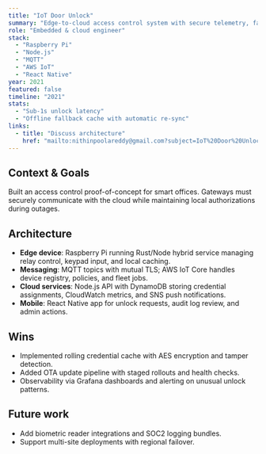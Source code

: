 ```yaml
---
title: "IoT Door Unlock"
summary: "Edge-to-cloud access control system with secure telemetry, fallback flows, and mobile notifications."
role: "Embedded & cloud engineer"
stack:
  - "Raspberry Pi"
  - "Node.js"
  - "MQTT"
  - "AWS IoT"
  - "React Native"
year: 2021
featured: false
timeline: "2021"
stats:
  - "Sub-1s unlock latency"
  - "Offline fallback cache with automatic re-sync"
links:
  - title: "Discuss architecture"
    href: "mailto:nithinpoolareddy@gmail.com?subject=IoT%20Door%20Unlock"
---
```


## Context & Goals

Built an access control proof-of-concept for smart offices. Gateways must securely communicate with the cloud while maintaining local authorizations during outages.

## Architecture

- **Edge device**: Raspberry Pi running Rust/Node hybrid service managing relay control, keypad input, and local caching.
- **Messaging**: MQTT topics with mutual TLS; AWS IoT Core handles device registry, policies, and fleet jobs.
- **Cloud services**: Node.js API with DynamoDB storing credential assignments, CloudWatch metrics, and SNS push notifications.
- **Mobile**: React Native app for unlock requests, audit log review, and admin actions.

## Wins

- Implemented rolling credential cache with AES encryption and tamper detection.
- Added OTA update pipeline with staged rollouts and health checks.
- Observability via Grafana dashboards and alerting on unusual unlock patterns.

## Future work

- Add biometric reader integrations and SOC2 logging bundles.
- Support multi-site deployments with regional failover.
